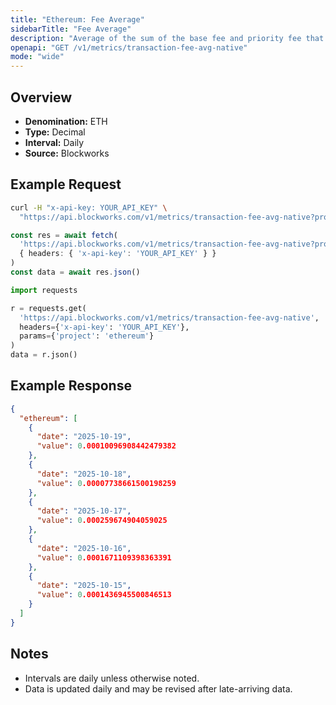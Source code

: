 ```yaml
---
title: "Ethereum: Fee Average"
sidebarTitle: "Fee Average"
description: "Average of the sum of the base fee and priority fee that day in native chain token"
openapi: "GET /v1/metrics/transaction-fee-avg-native"
mode: "wide"
---
```


## Overview

- **Denomination:** ETH
- **Type:** Decimal
- **Interval:** Daily
- **Source:** Blockworks

## Example Request

<CodeGroup>

```bash cURL
curl -H "x-api-key: YOUR_API_KEY" \
  "https://api.blockworks.com/v1/metrics/transaction-fee-avg-native?project=ethereum"
```

```typescript TypeScript
const res = await fetch(
  'https://api.blockworks.com/v1/metrics/transaction-fee-avg-native?project=ethereum',
  { headers: { 'x-api-key': 'YOUR_API_KEY' } }
)
const data = await res.json()
```

```python Python
import requests

r = requests.get(
  'https://api.blockworks.com/v1/metrics/transaction-fee-avg-native',
  headers={'x-api-key': 'YOUR_API_KEY'},
  params={'project': 'ethereum'}
)
data = r.json()
```

</CodeGroup>

## Example Response

```json
{
  "ethereum": [
    {
      "date": "2025-10-19",
      "value": 0.00010096908442479382
    },
    {
      "date": "2025-10-18",
      "value": 0.00007738661500198259
    },
    {
      "date": "2025-10-17",
      "value": 0.000259674904059025
    },
    {
      "date": "2025-10-16",
      "value": 0.0001671109398363391
    },
    {
      "date": "2025-10-15",
      "value": 0.0001436945500846513
    }
  ]
}
```

## Notes
- Intervals are daily unless otherwise noted.
- Data is updated daily and may be revised after late-arriving data.